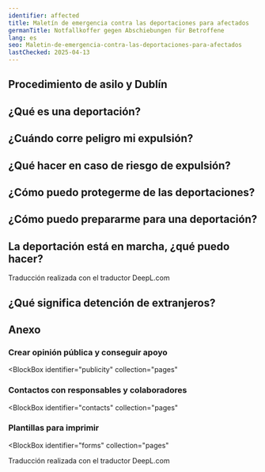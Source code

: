```yaml
---
identifier: affected
title: Maletín de emergencia contra las deportaciones para afectados
germanTitle: Notfallkoffer gegen Abschiebungen für Betroffene
lang: es
seo: Maletin-de-emergencia-contra-las-deportaciones-para-afectados
lastChecked: 2025-04-13
---
```



<Block identifier="kit-intro" />

<Block identifier="kit-advice" />

## Procedimiento de asilo y Dublín 

<Block identifier="kit-procedure-dublin" />

## ¿Qué es una deportación?

<Block identifier="kit-deportation-definition" />

## ¿Cuándo corre peligro mi expulsión?

<Block identifier="kit-deportation-risk" />

## ¿Qué hacer en caso de riesgo de expulsión?

<Block identifier="kit-stress" />

<Block identifier="kit-residence" />

## ¿Cómo puedo protegerme de las deportaciones?

<Block identifier="kit-prevent-deportation" />

## ¿Cómo puedo prepararme para una deportación?

<Block identifier="kit-prepare-deportation" />

## La deportación está en marcha, ¿qué puedo hacer?

<Block identifier="kit-police" />

<Block identifier="kit-ongoing-deportation" />

Traducción realizada con el traductor DeepL.com

## ¿Qué significa detención de extranjeros?

<Block identifier="kit-detention" />

## Anexo

<Block identifier="kit-outro" />

### Crear opinión pública y conseguir apoyo

<BlockBox
  identifier="publicity"
  collection="pages"
>
  <Block
    identifier="publicity"
    collection="pages"
  />
</BlockBox>

### Contactos con responsables y colaboradores

<BlockBox
  identifier="contacts"
  collection="pages"
>
  <Block
    identifier="contacts"
    collection="pages"
  />
</BlockBox>

### Plantillas para imprimir

<BlockBox
  identifier="forms"
  collection="pages"
>
  <Block
    identifier="forms"
    collection="pages"
  />
</BlockBox>


Traducción realizada con el traductor DeepL.com
